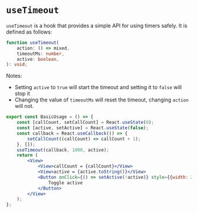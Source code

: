 

<Meta of={UseTimeoutStories} />

# `useTimeout`

`useTimeout` is a hook that provides a simple API for using timers safely.
It is defined as follows:

```ts
function useTimeout(
    action: () => mixed,
    timeoutMs: number,
    active: boolean,
): void;
```

Notes:

* Setting `active` to `true` will start the timeout and setting it to `false`
  will stop it
* Changing the value of `timeoutMs` will reset the timeout, changing `action`
  will not.

<Canvas>
  <Story of={UseTimeoutStories.BasicUsage} />
</Canvas>

```jsx
export const BasicUsage = () => {
    const [callCount, setCallCount] = React.useState(0);
    const [active, setActive] = React.useState(false);
    const callback = React.useCallback(() => {
        setCallCount((callCount) => callCount + 1);
    }, []);
    useTimeout(callback, 1000, active);
    return (
        <View>
            <View>callCount = {callCount}</View>
            <View>active = {active.toString()}</View>
            <Button onClick={() => setActive(!active)} style={{width: 200}}>
                Toggle active
            </Button>
        </View>
    );
};
```
